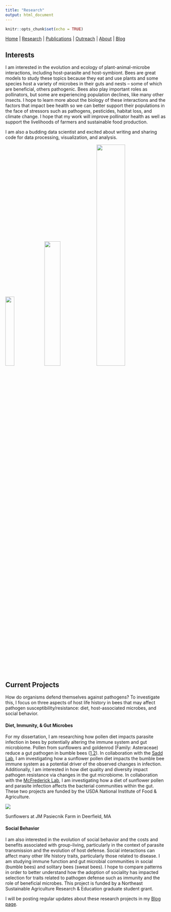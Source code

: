 ```yaml
---
title: "Research"
output: html_document
---
```


```r
knitr::opts_chunk$set(echo = TRUE)
```

[Home](index.html)  |  [Research](research.html)  |  [Publications](pubs.html)  |  [Outreach](outreach.html)  |  [About](about.html) | [Blog](blog.html)


## Interests

I am interested in the evolution and ecology of plant-animal-microbe interactions, including host-parasite and host-symbiont. Bees are great models to study these topics because they eat and use plants and some species host a variety of microbes in their guts and nests -- some of which are beneficial, others pathogenic. Bees also play important roles as pollinators, but some are experiencing population declines, like many other insects. I hope to learn more about the biology of these interactions and the factors that impact bee health so we can better support their populations in the face of stressors such as pathogens, pesticides, habitat loss, and climate change. I hope that my work will improve pollinator health as well as support the livelihoods of farmers and sustainable food production. 

I am also a budding data scientist and excited about writing and sharing code for data processing, visualization, and analysis.

<img src="images/IMG_7741.JPG" width="23.5%"> <img src="images/IMG_6104.JPG" width="31.5%"> <img src="images/IMG_1530.JPG" width="42%">

## Current Projects

How do organisms defend themselves against pathogens? To investigate this, I focus on three aspects of host life history in bees that may affect pathogen susceptibility/resistance: diet, host-associated microbes, and social behavior.

#### Diet, Immunity, & Gut Microbes

For my dissertation, I am researching how pollen diet impacts parasite infection in bees by potentially altering the immune system and gut microbiome. Pollen from sunflowers and goldenrod (Family: Asteraceae) reduce a gut pathogen in bumble bees ([1](papers/Giacomini2018.pdf),[2](papers/locascio2019.pdf)). In collaboration with the [Sadd Lab](https://about.illinoisstate.edu/bmsadd/), I am investigating how a sunflower pollen diet impacts the bumble bee immune system as a potential driver of the observed changes in infection. Additionally, I am interested in how diet quality and diversity impact pathogen resistance via changes in the gut microbiome. In collaboration with the [McFrederick Lab](https://melittology.ucr.edu/), I am investigating how a diet of sunflower pollen and parasite infection affects the bacterial communities within the gut. These two projects are funded by the USDA National Institute of Food & Agriculture. 

<img src="images/IMG_12403JPG.JPG">

Sunflowers at JM Pasiecnik Farm in Deerfield, MA 

#### Social Behavior

I am also interested in the evolution of social behavior and the costs and benefits associated with group-living, particularly in the context of parasite transmission and the evolution of host defense. Social interactions can affect many other life history traits, particularly those related to disease. I am studying immune function and gut microbial communities in social (bumble bees) and solitary bees (sweat bees). I hope to compare patterns in order to better understand how the adoption of sociality has impacted selection for traits related to pathogen defense such as immunity and the role of beneficial microbes. This project is funded by a Northeast Sustainable Agriculture Research & Education graduate student grant. 

I will be posting regular updates about these research projects in my [Blog page](blog.html).
